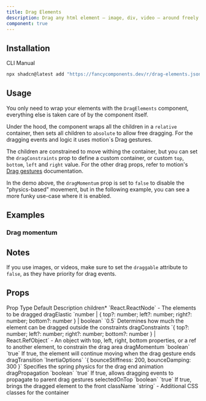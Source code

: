 ```yaml
---
title: Drag Elements
description: Drag any html element — image, div, video — around freely in a container.
component: true
---
```


<ComponentPreview name="drag-elements-demo" />

## Installation

<Tabs defaultValue="cli">

<TabsList>
  <TabsTrigger value="cli">CLI</TabsTrigger>
  <TabsTrigger value="manual">Manual</TabsTrigger>
</TabsList>
<TabsContent value="cli">

```bash
npx shadcn@latest add "https://fancycomponents.dev/r/drag-elements.json"
```

</TabsContent>
<TabsContent value="manual">

<ComponentSource name="drag-elements" />

</TabsContent>
</Tabs>

## Usage

You only need to wrap your elements with the `DragElements` component, everything else is taken care of by the component itself.

Under the hood, the component wraps all the children in a `relative` container, then sets all children to `absolute` to allow free dragging. For the dragging events and logic it uses motion`s Drag gestures.

The children are constrained to move withing the container, but you can set the `dragConstraints` prop to define a custom container, or custom `top`, `bottom`, `left` and `right` value. For the other drag props, refer to motion's [Drag gestures](https://motion.dev/docs/react-gestures#drag) documentation.

In the demo above, the `dragMomentum` prop is set to `false` to disable the "physics-based" movement, but in the following example, you can see a more funky use-case where it is enabled.

## Examples

### Drag momentum

<ComponentPreview name="drag-elements-momentum-demo" />

## Notes

If you use images, or videos, make sure to set the `draggable` attribute to `false`, as they have priority for drag events.

## Props

<Table>
  <TableHeader>
    <TableRow>
      <TableHead>Prop</TableHead>
      <TableHead>Type</TableHead>
      <TableHead>Default</TableHead>
      <TableHead>Description</TableHead>
    </TableRow>
  </TableHeader>
  <TableBody>
    <TableRow>
      <TableCell>children<span className="text-red-500">*</span></TableCell>
      <TableCell>`React.ReactNode`</TableCell>
      <TableCell>-</TableCell>
      <TableCell>The elements to be dragged</TableCell>
    </TableRow>
    <TableRow>
      <TableCell>dragElastic</TableCell>
      <TableCell>`number | { top?: number; left?: number; right?: number; bottom?: number } | boolean`</TableCell>
      <TableCell>`0.5`</TableCell>
      <TableCell>Determines how much the element can be dragged outside the constraints</TableCell>
    </TableRow>
    <TableRow>
      <TableCell>dragConstraints</TableCell>
      <TableCell>`{ top?: number; left?: number; right?: number; bottom?: number } | React.RefObject<Element>`</TableCell>
      <TableCell>-</TableCell>
      <TableCell>An object with top, left, right, bottom properties, or a ref to another element, to constrain the drag area</TableCell>
    </TableRow>
    <TableRow>
      <TableCell>dragMomentum</TableCell>
      <TableCell>`boolean`</TableCell>
      <TableCell>`true`</TableCell>
      <TableCell>If true, the element will continue moving when the drag gesture ends</TableCell>
    </TableRow>
    <TableRow>
      <TableCell>dragTransition</TableCell>
      <TableCell>`InertiaOptions`</TableCell>
      <TableCell>`{ bounceStiffness: 200, bounceDamping: 300 }`</TableCell>
      <TableCell>Specifies the spring physics for the drag end animation</TableCell>
    </TableRow>
    <TableRow>
      <TableCell>dragPropagation</TableCell>
      <TableCell>`boolean`</TableCell>
      <TableCell>`true`</TableCell>
      <TableCell>If true, allows dragging events to propagate to parent drag gestures</TableCell>
    </TableRow>
    <TableRow>
      <TableCell>selectedOnTop</TableCell>
      <TableCell>`boolean`</TableCell>
      <TableCell>`true`</TableCell>
      <TableCell>If true, brings the dragged element to the front</TableCell>
    </TableRow>
    <TableRow>
      <TableCell>className</TableCell>
      <TableCell>`string`</TableCell>
      <TableCell>-</TableCell>
      <TableCell>Additional CSS classes for the container</TableCell>
    </TableRow>
  </TableBody>
</Table>
